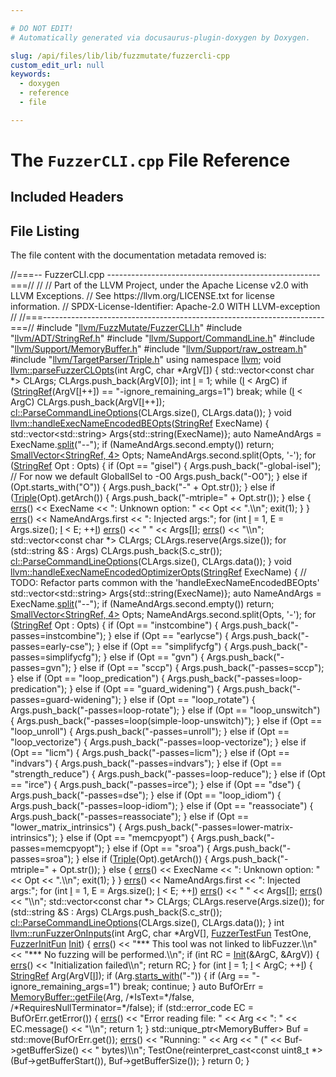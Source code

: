 ```yaml
---

# DO NOT EDIT!
# Automatically generated via docusaurus-plugin-doxygen by Doxygen.

slug: /api/files/lib/lib/fuzzmutate/fuzzercli-cpp
custom_edit_url: null
keywords:
  - doxygen
  - reference
  - file

---
```





# The `FuzzerCLI.cpp` File Reference

<DoxygenPage pluginConfig={pluginConfig}>



## Included Headers

<IncludesList>
<IncludesListItem
  filePath="llvm/FuzzMutate/FuzzerCLI.h"
  permalink="/docs/api/files/include/include/llvm/include/llvm/fuzzmutate/fuzzercli-h"
  isLocal="true" />
<IncludesListItem
  filePath="llvm/ADT/StringRef.h"
  permalink="/docs/api/files/include/include/llvm/include/llvm/adt/stringref-h"
  isLocal="true" />
<IncludesListItem
  filePath="llvm/Support/CommandLine.h"
  permalink="/docs/api/files/include/include/llvm/include/llvm/support/commandline-h"
  isLocal="true" />
<IncludesListItem
  filePath="llvm/Support/MemoryBuffer.h"
  permalink="/docs/api/files/include/include/llvm/include/llvm/support/memorybuffer-h"
  isLocal="true" />
<IncludesListItem
  filePath="llvm/Support/raw_ostream.h"
  permalink="/docs/api/files/include/include/llvm/include/llvm/support/raw-ostream-h"
  isLocal="true" />
<IncludesListItem
  filePath="llvm/TargetParser/Triple.h"
  permalink="/docs/api/files/include/include/llvm/include/llvm/targetparser/triple-h"
  isLocal="true" />
</IncludesList>


## File Listing

The file content with the documentation metadata removed is:

<ProgramListing>

<Link id="l00001" /><CodeLine lineNumber="1"><Highlight kind="comment">//===-- FuzzerCLI.cpp -----------------------------------------------------===//</Highlight><Highlight kind="normal"></Highlight></CodeLine>
<Link id="l00002" /><CodeLine lineNumber="2"><Highlight kind="normal"></Highlight><Highlight kind="comment">//</Highlight><Highlight kind="normal"></Highlight></CodeLine>
<Link id="l00003" /><CodeLine lineNumber="3"><Highlight kind="normal"></Highlight><Highlight kind="comment">// Part of the LLVM Project, under the Apache License v2.0 with LLVM Exceptions.</Highlight><Highlight kind="normal"></Highlight></CodeLine>
<Link id="l00004" /><CodeLine lineNumber="4"><Highlight kind="normal"></Highlight><Highlight kind="comment">// See https://llvm.org/LICENSE.txt for license information.</Highlight><Highlight kind="normal"></Highlight></CodeLine>
<Link id="l00005" /><CodeLine lineNumber="5"><Highlight kind="normal"></Highlight><Highlight kind="comment">// SPDX-License-Identifier: Apache-2.0 WITH LLVM-exception</Highlight><Highlight kind="normal"></Highlight></CodeLine>
<Link id="l00006" /><CodeLine lineNumber="6"><Highlight kind="normal"></Highlight><Highlight kind="comment">//</Highlight><Highlight kind="normal"></Highlight></CodeLine>
<Link id="l00007" /><CodeLine lineNumber="7"><Highlight kind="normal"></Highlight><Highlight kind="comment">//===----------------------------------------------------------------------===//</Highlight><Highlight kind="normal"></Highlight></CodeLine>
<Link id="l00008" /><CodeLine lineNumber="8"><Highlight kind="normal"></Highlight></CodeLine>
<Link id="l00009" /><CodeLine lineNumber="9"><Highlight kind="normal"></Highlight><Highlight kind="preprocessor">#include &quot;<a href="/docs/api/files/include/include/llvm/include/llvm/fuzzmutate/fuzzercli-h">llvm/FuzzMutate/FuzzerCLI.h</a>&quot;</Highlight><Highlight kind="normal"></Highlight></CodeLine>
<Link id="l00010" /><CodeLine lineNumber="10"><Highlight kind="normal"></Highlight><Highlight kind="preprocessor">#include &quot;<a href="/docs/api/files/include/include/llvm/include/llvm/adt/stringref-h">llvm/ADT/StringRef.h</a>&quot;</Highlight><Highlight kind="normal"></Highlight></CodeLine>
<Link id="l00011" /><CodeLine lineNumber="11"><Highlight kind="normal"></Highlight><Highlight kind="preprocessor">#include &quot;<a href="/docs/api/files/include/include/llvm/include/llvm/support/commandline-h">llvm/Support/CommandLine.h</a>&quot;</Highlight><Highlight kind="normal"></Highlight></CodeLine>
<Link id="l00012" /><CodeLine lineNumber="12"><Highlight kind="normal"></Highlight><Highlight kind="preprocessor">#include &quot;<a href="/docs/api/files/include/include/llvm/include/llvm/support/memorybuffer-h">llvm/Support/MemoryBuffer.h</a>&quot;</Highlight><Highlight kind="normal"></Highlight></CodeLine>
<Link id="l00013" /><CodeLine lineNumber="13"><Highlight kind="normal"></Highlight><Highlight kind="preprocessor">#include &quot;<a href="/docs/api/files/include/include/llvm/include/llvm/support/raw-ostream-h">llvm/Support/raw&#95;ostream.h</a>&quot;</Highlight><Highlight kind="normal"></Highlight></CodeLine>
<Link id="l00014" /><CodeLine lineNumber="14"><Highlight kind="normal"></Highlight><Highlight kind="preprocessor">#include &quot;<a href="/docs/api/files/include/include/llvm/include/llvm/targetparser/triple-h">llvm/TargetParser/Triple.h</a>&quot;</Highlight><Highlight kind="normal"></Highlight></CodeLine>
<Link id="l00015" /><CodeLine lineNumber="15"><Highlight kind="normal"></Highlight></CodeLine>
<Link id="l00016" /><CodeLine lineNumber="16"><Highlight kind="normal"></Highlight><Highlight kind="keyword">using namespace </Highlight><Highlight kind="normal"><a href="/docs/api/namespaces/llvm">llvm</a>;</Highlight></CodeLine>
<Link id="l00017" /><CodeLine lineNumber="17"><Highlight kind="normal"></Highlight></CodeLine>
<Link id="l00018" /><CodeLine lineNumber="18" lineLink="/docs/api/namespaces/llvm/#af5cd4e69dabe32160a42a6f2e7e0e38c"><Highlight kind="normal"></Highlight><Highlight kind="keywordtype">void</Highlight><Highlight kind="normal"> <a href="/docs/api/namespaces/llvm/#af5cd4e69dabe32160a42a6f2e7e0e38c">llvm::parseFuzzerCLOpts</a>(</Highlight><Highlight kind="keywordtype">int</Highlight><Highlight kind="normal"> ArgC, </Highlight><Highlight kind="keywordtype">char</Highlight><Highlight kind="normal"> &#42;ArgV&#91;&#93;) &#123;</Highlight></CodeLine>
<Link id="l00019" /><CodeLine lineNumber="19"><Highlight kind="normal">  std::vector&lt;const char &#42;&gt; CLArgs;</Highlight></CodeLine>
<Link id="l00020" /><CodeLine lineNumber="20"><Highlight kind="normal">  CLArgs.push&#95;back(ArgV&#91;0&#93;);</Highlight></CodeLine>
<Link id="l00021" /><CodeLine lineNumber="21"><Highlight kind="normal"></Highlight></CodeLine>
<Link id="l00022" /><CodeLine lineNumber="22"><Highlight kind="normal">  </Highlight><Highlight kind="keywordtype">int</Highlight><Highlight kind="normal"> <a href="/docs/api/files/lib/lib/support/md5-cpp/#ac0eafdc9ee161b71e7af98af736952fd">I</a> = 1;</Highlight></CodeLine>
<Link id="l00023" /><CodeLine lineNumber="23"><Highlight kind="normal">  </Highlight><Highlight kind="keywordflow">while</Highlight><Highlight kind="normal"> (<a href="/docs/api/files/lib/lib/support/md5-cpp/#ac0eafdc9ee161b71e7af98af736952fd">I</a> &lt; ArgC)</Highlight></CodeLine>
<Link id="l00024" /><CodeLine lineNumber="24"><Highlight kind="normal">    </Highlight><Highlight kind="keywordflow">if</Highlight><Highlight kind="normal"> (<a href="/docs/api/classes/llvm/stringref">StringRef</a>(ArgV&#91;<a href="/docs/api/files/lib/lib/support/md5-cpp/#ac0eafdc9ee161b71e7af98af736952fd">I</a>++&#93;) == </Highlight><Highlight kind="stringliteral">&quot;-ignore&#95;remaining&#95;args=1&quot;</Highlight><Highlight kind="normal">)</Highlight></CodeLine>
<Link id="l00025" /><CodeLine lineNumber="25"><Highlight kind="normal">      </Highlight><Highlight kind="keywordflow">break</Highlight><Highlight kind="normal">;</Highlight></CodeLine>
<Link id="l00026" /><CodeLine lineNumber="26"><Highlight kind="normal">  </Highlight><Highlight kind="keywordflow">while</Highlight><Highlight kind="normal"> (<a href="/docs/api/files/lib/lib/support/md5-cpp/#ac0eafdc9ee161b71e7af98af736952fd">I</a> &lt; ArgC)</Highlight></CodeLine>
<Link id="l00027" /><CodeLine lineNumber="27"><Highlight kind="normal">    CLArgs.push&#95;back(ArgV&#91;<a href="/docs/api/files/lib/lib/support/md5-cpp/#ac0eafdc9ee161b71e7af98af736952fd">I</a>++&#93;);</Highlight></CodeLine>
<Link id="l00028" /><CodeLine lineNumber="28"><Highlight kind="normal"></Highlight></CodeLine>
<Link id="l00029" /><CodeLine lineNumber="29"><Highlight kind="normal">  <a href="/docs/api/namespaces/llvm/cl/#a7225497318f6c1bd57e8a80d4273031e">cl::ParseCommandLineOptions</a>(CLArgs.size(), CLArgs.data());</Highlight></CodeLine>
<Link id="l00030" /><CodeLine lineNumber="30"><Highlight kind="normal">&#125;</Highlight></CodeLine>
<Link id="l00031" /><CodeLine lineNumber="31"><Highlight kind="normal"></Highlight></CodeLine>
<Link id="l00032" /><CodeLine lineNumber="32" lineLink="/docs/api/namespaces/llvm/#a3d069b5b5139c3ccd0a63545bcfbb98a"><Highlight kind="normal"></Highlight><Highlight kind="keywordtype">void</Highlight><Highlight kind="normal"> <a href="/docs/api/namespaces/llvm/#a3d069b5b5139c3ccd0a63545bcfbb98a">llvm::handleExecNameEncodedBEOpts</a>(<a href="/docs/api/classes/llvm/stringref">StringRef</a> ExecName) &#123;</Highlight></CodeLine>
<Link id="l00033" /><CodeLine lineNumber="33"><Highlight kind="normal">  std::vector&lt;std::string&gt; Args&#123;std::string(ExecName)&#125;;</Highlight></CodeLine>
<Link id="l00034" /><CodeLine lineNumber="34"><Highlight kind="normal"></Highlight></CodeLine>
<Link id="l00035" /><CodeLine lineNumber="35"><Highlight kind="normal">  </Highlight><Highlight kind="keyword">auto</Highlight><Highlight kind="normal"> NameAndArgs = ExecName.<a href="/docs/api/classes/llvm/stringref/#a0320b2a5a6d440bf4479a02e78cf5ca7">split</a>(</Highlight><Highlight kind="stringliteral">&quot;--&quot;</Highlight><Highlight kind="normal">);</Highlight></CodeLine>
<Link id="l00036" /><CodeLine lineNumber="36"><Highlight kind="normal">  </Highlight><Highlight kind="keywordflow">if</Highlight><Highlight kind="normal"> (NameAndArgs.second.empty())</Highlight></CodeLine>
<Link id="l00037" /><CodeLine lineNumber="37"><Highlight kind="normal">    </Highlight><Highlight kind="keywordflow">return</Highlight><Highlight kind="normal">;</Highlight></CodeLine>
<Link id="l00038" /><CodeLine lineNumber="38"><Highlight kind="normal"></Highlight></CodeLine>
<Link id="l00039" /><CodeLine lineNumber="39"><Highlight kind="normal">  <a href="/docs/api/classes/llvm/smallvector">SmallVector&lt;StringRef, 4&gt;</a> Opts;</Highlight></CodeLine>
<Link id="l00040" /><CodeLine lineNumber="40"><Highlight kind="normal">  NameAndArgs.second.split(Opts, </Highlight><Highlight kind="charliteral">&#39;-&#39;</Highlight><Highlight kind="normal">);</Highlight></CodeLine>
<Link id="l00041" /><CodeLine lineNumber="41"><Highlight kind="normal">  </Highlight><Highlight kind="keywordflow">for</Highlight><Highlight kind="normal"> (<a href="/docs/api/classes/llvm/stringref">StringRef</a> Opt : Opts) &#123;</Highlight></CodeLine>
<Link id="l00042" /><CodeLine lineNumber="42"><Highlight kind="normal">    </Highlight><Highlight kind="keywordflow">if</Highlight><Highlight kind="normal"> (Opt == </Highlight><Highlight kind="stringliteral">&quot;gisel&quot;</Highlight><Highlight kind="normal">) &#123;</Highlight></CodeLine>
<Link id="l00043" /><CodeLine lineNumber="43"><Highlight kind="normal">      Args.push&#95;back(</Highlight><Highlight kind="stringliteral">&quot;-global-isel&quot;</Highlight><Highlight kind="normal">);</Highlight></CodeLine>
<Link id="l00044" /><CodeLine lineNumber="44"><Highlight kind="normal">      </Highlight><Highlight kind="comment">// For now we default GlobalISel to -O0</Highlight><Highlight kind="normal"></Highlight></CodeLine>
<Link id="l00045" /><CodeLine lineNumber="45"><Highlight kind="normal">      Args.push&#95;back(</Highlight><Highlight kind="stringliteral">&quot;-O0&quot;</Highlight><Highlight kind="normal">);</Highlight></CodeLine>
<Link id="l00046" /><CodeLine lineNumber="46"><Highlight kind="normal">    &#125; </Highlight><Highlight kind="keywordflow">else</Highlight><Highlight kind="normal"> </Highlight><Highlight kind="keywordflow">if</Highlight><Highlight kind="normal"> (Opt.starts&#95;with(</Highlight><Highlight kind="stringliteral">&quot;O&quot;</Highlight><Highlight kind="normal">)) &#123;</Highlight></CodeLine>
<Link id="l00047" /><CodeLine lineNumber="47"><Highlight kind="normal">      Args.push&#95;back(</Highlight><Highlight kind="stringliteral">&quot;-&quot;</Highlight><Highlight kind="normal"> + Opt.str());</Highlight></CodeLine>
<Link id="l00048" /><CodeLine lineNumber="48"><Highlight kind="normal">    &#125; </Highlight><Highlight kind="keywordflow">else</Highlight><Highlight kind="normal"> </Highlight><Highlight kind="keywordflow">if</Highlight><Highlight kind="normal"> (<a href="/docs/api/classes/llvm/triple">Triple</a>(Opt).getArch()) &#123;</Highlight></CodeLine>
<Link id="l00049" /><CodeLine lineNumber="49"><Highlight kind="normal">      Args.push&#95;back(</Highlight><Highlight kind="stringliteral">&quot;-mtriple=&quot;</Highlight><Highlight kind="normal"> + Opt.str());</Highlight></CodeLine>
<Link id="l00050" /><CodeLine lineNumber="50"><Highlight kind="normal">    &#125; </Highlight><Highlight kind="keywordflow">else</Highlight><Highlight kind="normal"> &#123;</Highlight></CodeLine>
<Link id="l00051" /><CodeLine lineNumber="51"><Highlight kind="normal">      <a href="/docs/api/namespaces/llvm/#a9a7b5c68c90f85baaedaa854cc5002cc">errs</a>() &lt;&lt; ExecName &lt;&lt; </Highlight><Highlight kind="stringliteral">&quot;: Unknown option: &quot;</Highlight><Highlight kind="normal"> &lt;&lt; Opt &lt;&lt; </Highlight><Highlight kind="stringliteral">&quot;.\\n&quot;</Highlight><Highlight kind="normal">;</Highlight></CodeLine>
<Link id="l00052" /><CodeLine lineNumber="52"><Highlight kind="normal">      exit(1);</Highlight></CodeLine>
<Link id="l00053" /><CodeLine lineNumber="53"><Highlight kind="normal">    &#125;</Highlight></CodeLine>
<Link id="l00054" /><CodeLine lineNumber="54"><Highlight kind="normal">  &#125;</Highlight></CodeLine>
<Link id="l00055" /><CodeLine lineNumber="55"><Highlight kind="normal">  <a href="/docs/api/namespaces/llvm/#a9a7b5c68c90f85baaedaa854cc5002cc">errs</a>() &lt;&lt; NameAndArgs.first &lt;&lt; </Highlight><Highlight kind="stringliteral">&quot;: Injected args:&quot;</Highlight><Highlight kind="normal">;</Highlight></CodeLine>
<Link id="l00056" /><CodeLine lineNumber="56"><Highlight kind="normal">  </Highlight><Highlight kind="keywordflow">for</Highlight><Highlight kind="normal"> (</Highlight><Highlight kind="keywordtype">int</Highlight><Highlight kind="normal"> <a href="/docs/api/files/lib/lib/support/md5-cpp/#ac0eafdc9ee161b71e7af98af736952fd">I</a> = 1, E = Args.size(); <a href="/docs/api/files/lib/lib/support/md5-cpp/#ac0eafdc9ee161b71e7af98af736952fd">I</a> &lt; E; ++<a href="/docs/api/files/lib/lib/support/md5-cpp/#ac0eafdc9ee161b71e7af98af736952fd">I</a>)</Highlight></CodeLine>
<Link id="l00057" /><CodeLine lineNumber="57"><Highlight kind="normal">    <a href="/docs/api/namespaces/llvm/#a9a7b5c68c90f85baaedaa854cc5002cc">errs</a>() &lt;&lt; </Highlight><Highlight kind="stringliteral">&quot; &quot;</Highlight><Highlight kind="normal"> &lt;&lt; Args&#91;<a href="/docs/api/files/lib/lib/support/md5-cpp/#ac0eafdc9ee161b71e7af98af736952fd">I</a>&#93;;</Highlight></CodeLine>
<Link id="l00058" /><CodeLine lineNumber="58"><Highlight kind="normal">  <a href="/docs/api/namespaces/llvm/#a9a7b5c68c90f85baaedaa854cc5002cc">errs</a>() &lt;&lt; </Highlight><Highlight kind="stringliteral">&quot;\\n&quot;</Highlight><Highlight kind="normal">;</Highlight></CodeLine>
<Link id="l00059" /><CodeLine lineNumber="59"><Highlight kind="normal"></Highlight></CodeLine>
<Link id="l00060" /><CodeLine lineNumber="60"><Highlight kind="normal">  std::vector&lt;const char &#42;&gt; CLArgs;</Highlight></CodeLine>
<Link id="l00061" /><CodeLine lineNumber="61"><Highlight kind="normal">  CLArgs.reserve(Args.size());</Highlight></CodeLine>
<Link id="l00062" /><CodeLine lineNumber="62"><Highlight kind="normal">  </Highlight><Highlight kind="keywordflow">for</Highlight><Highlight kind="normal"> (std::string &amp;S : Args)</Highlight></CodeLine>
<Link id="l00063" /><CodeLine lineNumber="63"><Highlight kind="normal">    CLArgs.push&#95;back(S.c&#95;str());</Highlight></CodeLine>
<Link id="l00064" /><CodeLine lineNumber="64"><Highlight kind="normal"></Highlight></CodeLine>
<Link id="l00065" /><CodeLine lineNumber="65"><Highlight kind="normal">  <a href="/docs/api/namespaces/llvm/cl/#a7225497318f6c1bd57e8a80d4273031e">cl::ParseCommandLineOptions</a>(CLArgs.size(), CLArgs.data());</Highlight></CodeLine>
<Link id="l00066" /><CodeLine lineNumber="66"><Highlight kind="normal">&#125;</Highlight></CodeLine>
<Link id="l00067" /><CodeLine lineNumber="67"><Highlight kind="normal"></Highlight></CodeLine>
<Link id="l00068" /><CodeLine lineNumber="68" lineLink="/docs/api/namespaces/llvm/#a7f99b185789990137a084d3fc1910b47"><Highlight kind="normal"></Highlight><Highlight kind="keywordtype">void</Highlight><Highlight kind="normal"> <a href="/docs/api/namespaces/llvm/#a7f99b185789990137a084d3fc1910b47">llvm::handleExecNameEncodedOptimizerOpts</a>(<a href="/docs/api/classes/llvm/stringref">StringRef</a> ExecName) &#123;</Highlight></CodeLine>
<Link id="l00069" /><CodeLine lineNumber="69"><Highlight kind="normal">  </Highlight><Highlight kind="comment">// TODO: Refactor parts common with the &#39;handleExecNameEncodedBEOpts&#39;</Highlight><Highlight kind="normal"></Highlight></CodeLine>
<Link id="l00070" /><CodeLine lineNumber="70"><Highlight kind="normal">  std::vector&lt;std::string&gt; Args&#123;std::string(ExecName)&#125;;</Highlight></CodeLine>
<Link id="l00071" /><CodeLine lineNumber="71"><Highlight kind="normal"></Highlight></CodeLine>
<Link id="l00072" /><CodeLine lineNumber="72"><Highlight kind="normal">  </Highlight><Highlight kind="keyword">auto</Highlight><Highlight kind="normal"> NameAndArgs = ExecName.<a href="/docs/api/classes/llvm/stringref/#a0320b2a5a6d440bf4479a02e78cf5ca7">split</a>(</Highlight><Highlight kind="stringliteral">&quot;--&quot;</Highlight><Highlight kind="normal">);</Highlight></CodeLine>
<Link id="l00073" /><CodeLine lineNumber="73"><Highlight kind="normal">  </Highlight><Highlight kind="keywordflow">if</Highlight><Highlight kind="normal"> (NameAndArgs.second.empty())</Highlight></CodeLine>
<Link id="l00074" /><CodeLine lineNumber="74"><Highlight kind="normal">    </Highlight><Highlight kind="keywordflow">return</Highlight><Highlight kind="normal">;</Highlight></CodeLine>
<Link id="l00075" /><CodeLine lineNumber="75"><Highlight kind="normal"></Highlight></CodeLine>
<Link id="l00076" /><CodeLine lineNumber="76"><Highlight kind="normal">  <a href="/docs/api/classes/llvm/smallvector">SmallVector&lt;StringRef, 4&gt;</a> Opts;</Highlight></CodeLine>
<Link id="l00077" /><CodeLine lineNumber="77"><Highlight kind="normal">  NameAndArgs.second.split(Opts, </Highlight><Highlight kind="charliteral">&#39;-&#39;</Highlight><Highlight kind="normal">);</Highlight></CodeLine>
<Link id="l00078" /><CodeLine lineNumber="78"><Highlight kind="normal">  </Highlight><Highlight kind="keywordflow">for</Highlight><Highlight kind="normal"> (<a href="/docs/api/classes/llvm/stringref">StringRef</a> Opt : Opts) &#123;</Highlight></CodeLine>
<Link id="l00079" /><CodeLine lineNumber="79"><Highlight kind="normal">    </Highlight><Highlight kind="keywordflow">if</Highlight><Highlight kind="normal"> (Opt == </Highlight><Highlight kind="stringliteral">&quot;instcombine&quot;</Highlight><Highlight kind="normal">) &#123;</Highlight></CodeLine>
<Link id="l00080" /><CodeLine lineNumber="80"><Highlight kind="normal">      Args.push&#95;back(</Highlight><Highlight kind="stringliteral">&quot;-passes=instcombine&quot;</Highlight><Highlight kind="normal">);</Highlight></CodeLine>
<Link id="l00081" /><CodeLine lineNumber="81"><Highlight kind="normal">    &#125; </Highlight><Highlight kind="keywordflow">else</Highlight><Highlight kind="normal"> </Highlight><Highlight kind="keywordflow">if</Highlight><Highlight kind="normal"> (Opt == </Highlight><Highlight kind="stringliteral">&quot;earlycse&quot;</Highlight><Highlight kind="normal">) &#123;</Highlight></CodeLine>
<Link id="l00082" /><CodeLine lineNumber="82"><Highlight kind="normal">      Args.push&#95;back(</Highlight><Highlight kind="stringliteral">&quot;-passes=early-cse&quot;</Highlight><Highlight kind="normal">);</Highlight></CodeLine>
<Link id="l00083" /><CodeLine lineNumber="83"><Highlight kind="normal">    &#125; </Highlight><Highlight kind="keywordflow">else</Highlight><Highlight kind="normal"> </Highlight><Highlight kind="keywordflow">if</Highlight><Highlight kind="normal"> (Opt == </Highlight><Highlight kind="stringliteral">&quot;simplifycfg&quot;</Highlight><Highlight kind="normal">) &#123;</Highlight></CodeLine>
<Link id="l00084" /><CodeLine lineNumber="84"><Highlight kind="normal">      Args.push&#95;back(</Highlight><Highlight kind="stringliteral">&quot;-passes=simplifycfg&quot;</Highlight><Highlight kind="normal">);</Highlight></CodeLine>
<Link id="l00085" /><CodeLine lineNumber="85"><Highlight kind="normal">    &#125; </Highlight><Highlight kind="keywordflow">else</Highlight><Highlight kind="normal"> </Highlight><Highlight kind="keywordflow">if</Highlight><Highlight kind="normal"> (Opt == </Highlight><Highlight kind="stringliteral">&quot;gvn&quot;</Highlight><Highlight kind="normal">) &#123;</Highlight></CodeLine>
<Link id="l00086" /><CodeLine lineNumber="86"><Highlight kind="normal">      Args.push&#95;back(</Highlight><Highlight kind="stringliteral">&quot;-passes=gvn&quot;</Highlight><Highlight kind="normal">);</Highlight></CodeLine>
<Link id="l00087" /><CodeLine lineNumber="87"><Highlight kind="normal">    &#125; </Highlight><Highlight kind="keywordflow">else</Highlight><Highlight kind="normal"> </Highlight><Highlight kind="keywordflow">if</Highlight><Highlight kind="normal"> (Opt == </Highlight><Highlight kind="stringliteral">&quot;sccp&quot;</Highlight><Highlight kind="normal">) &#123;</Highlight></CodeLine>
<Link id="l00088" /><CodeLine lineNumber="88"><Highlight kind="normal">      Args.push&#95;back(</Highlight><Highlight kind="stringliteral">&quot;-passes=sccp&quot;</Highlight><Highlight kind="normal">);</Highlight></CodeLine>
<Link id="l00089" /><CodeLine lineNumber="89"><Highlight kind="normal">    &#125; </Highlight><Highlight kind="keywordflow">else</Highlight><Highlight kind="normal"> </Highlight><Highlight kind="keywordflow">if</Highlight><Highlight kind="normal"> (Opt == </Highlight><Highlight kind="stringliteral">&quot;loop&#95;predication&quot;</Highlight><Highlight kind="normal">) &#123;</Highlight></CodeLine>
<Link id="l00090" /><CodeLine lineNumber="90"><Highlight kind="normal">      Args.push&#95;back(</Highlight><Highlight kind="stringliteral">&quot;-passes=loop-predication&quot;</Highlight><Highlight kind="normal">);</Highlight></CodeLine>
<Link id="l00091" /><CodeLine lineNumber="91"><Highlight kind="normal">    &#125; </Highlight><Highlight kind="keywordflow">else</Highlight><Highlight kind="normal"> </Highlight><Highlight kind="keywordflow">if</Highlight><Highlight kind="normal"> (Opt == </Highlight><Highlight kind="stringliteral">&quot;guard&#95;widening&quot;</Highlight><Highlight kind="normal">) &#123;</Highlight></CodeLine>
<Link id="l00092" /><CodeLine lineNumber="92"><Highlight kind="normal">      Args.push&#95;back(</Highlight><Highlight kind="stringliteral">&quot;-passes=guard-widening&quot;</Highlight><Highlight kind="normal">);</Highlight></CodeLine>
<Link id="l00093" /><CodeLine lineNumber="93"><Highlight kind="normal">    &#125; </Highlight><Highlight kind="keywordflow">else</Highlight><Highlight kind="normal"> </Highlight><Highlight kind="keywordflow">if</Highlight><Highlight kind="normal"> (Opt == </Highlight><Highlight kind="stringliteral">&quot;loop&#95;rotate&quot;</Highlight><Highlight kind="normal">) &#123;</Highlight></CodeLine>
<Link id="l00094" /><CodeLine lineNumber="94"><Highlight kind="normal">      Args.push&#95;back(</Highlight><Highlight kind="stringliteral">&quot;-passes=loop-rotate&quot;</Highlight><Highlight kind="normal">);</Highlight></CodeLine>
<Link id="l00095" /><CodeLine lineNumber="95"><Highlight kind="normal">    &#125; </Highlight><Highlight kind="keywordflow">else</Highlight><Highlight kind="normal"> </Highlight><Highlight kind="keywordflow">if</Highlight><Highlight kind="normal"> (Opt == </Highlight><Highlight kind="stringliteral">&quot;loop&#95;unswitch&quot;</Highlight><Highlight kind="normal">) &#123;</Highlight></CodeLine>
<Link id="l00096" /><CodeLine lineNumber="96"><Highlight kind="normal">      Args.push&#95;back(</Highlight><Highlight kind="stringliteral">&quot;-passes=loop(simple-loop-unswitch)&quot;</Highlight><Highlight kind="normal">);</Highlight></CodeLine>
<Link id="l00097" /><CodeLine lineNumber="97"><Highlight kind="normal">    &#125; </Highlight><Highlight kind="keywordflow">else</Highlight><Highlight kind="normal"> </Highlight><Highlight kind="keywordflow">if</Highlight><Highlight kind="normal"> (Opt == </Highlight><Highlight kind="stringliteral">&quot;loop&#95;unroll&quot;</Highlight><Highlight kind="normal">) &#123;</Highlight></CodeLine>
<Link id="l00098" /><CodeLine lineNumber="98"><Highlight kind="normal">      Args.push&#95;back(</Highlight><Highlight kind="stringliteral">&quot;-passes=unroll&quot;</Highlight><Highlight kind="normal">);</Highlight></CodeLine>
<Link id="l00099" /><CodeLine lineNumber="99"><Highlight kind="normal">    &#125; </Highlight><Highlight kind="keywordflow">else</Highlight><Highlight kind="normal"> </Highlight><Highlight kind="keywordflow">if</Highlight><Highlight kind="normal"> (Opt == </Highlight><Highlight kind="stringliteral">&quot;loop&#95;vectorize&quot;</Highlight><Highlight kind="normal">) &#123;</Highlight></CodeLine>
<Link id="l00100" /><CodeLine lineNumber="100"><Highlight kind="normal">      Args.push&#95;back(</Highlight><Highlight kind="stringliteral">&quot;-passes=loop-vectorize&quot;</Highlight><Highlight kind="normal">);</Highlight></CodeLine>
<Link id="l00101" /><CodeLine lineNumber="101"><Highlight kind="normal">    &#125; </Highlight><Highlight kind="keywordflow">else</Highlight><Highlight kind="normal"> </Highlight><Highlight kind="keywordflow">if</Highlight><Highlight kind="normal"> (Opt == </Highlight><Highlight kind="stringliteral">&quot;licm&quot;</Highlight><Highlight kind="normal">) &#123;</Highlight></CodeLine>
<Link id="l00102" /><CodeLine lineNumber="102"><Highlight kind="normal">      Args.push&#95;back(</Highlight><Highlight kind="stringliteral">&quot;-passes=licm&quot;</Highlight><Highlight kind="normal">);</Highlight></CodeLine>
<Link id="l00103" /><CodeLine lineNumber="103"><Highlight kind="normal">    &#125; </Highlight><Highlight kind="keywordflow">else</Highlight><Highlight kind="normal"> </Highlight><Highlight kind="keywordflow">if</Highlight><Highlight kind="normal"> (Opt == </Highlight><Highlight kind="stringliteral">&quot;indvars&quot;</Highlight><Highlight kind="normal">) &#123;</Highlight></CodeLine>
<Link id="l00104" /><CodeLine lineNumber="104"><Highlight kind="normal">      Args.push&#95;back(</Highlight><Highlight kind="stringliteral">&quot;-passes=indvars&quot;</Highlight><Highlight kind="normal">);</Highlight></CodeLine>
<Link id="l00105" /><CodeLine lineNumber="105"><Highlight kind="normal">    &#125; </Highlight><Highlight kind="keywordflow">else</Highlight><Highlight kind="normal"> </Highlight><Highlight kind="keywordflow">if</Highlight><Highlight kind="normal"> (Opt == </Highlight><Highlight kind="stringliteral">&quot;strength&#95;reduce&quot;</Highlight><Highlight kind="normal">) &#123;</Highlight></CodeLine>
<Link id="l00106" /><CodeLine lineNumber="106"><Highlight kind="normal">      Args.push&#95;back(</Highlight><Highlight kind="stringliteral">&quot;-passes=loop-reduce&quot;</Highlight><Highlight kind="normal">);</Highlight></CodeLine>
<Link id="l00107" /><CodeLine lineNumber="107"><Highlight kind="normal">    &#125; </Highlight><Highlight kind="keywordflow">else</Highlight><Highlight kind="normal"> </Highlight><Highlight kind="keywordflow">if</Highlight><Highlight kind="normal"> (Opt == </Highlight><Highlight kind="stringliteral">&quot;irce&quot;</Highlight><Highlight kind="normal">) &#123;</Highlight></CodeLine>
<Link id="l00108" /><CodeLine lineNumber="108"><Highlight kind="normal">      Args.push&#95;back(</Highlight><Highlight kind="stringliteral">&quot;-passes=irce&quot;</Highlight><Highlight kind="normal">);</Highlight></CodeLine>
<Link id="l00109" /><CodeLine lineNumber="109"><Highlight kind="normal">    &#125; </Highlight><Highlight kind="keywordflow">else</Highlight><Highlight kind="normal"> </Highlight><Highlight kind="keywordflow">if</Highlight><Highlight kind="normal"> (Opt == </Highlight><Highlight kind="stringliteral">&quot;dse&quot;</Highlight><Highlight kind="normal">) &#123;</Highlight></CodeLine>
<Link id="l00110" /><CodeLine lineNumber="110"><Highlight kind="normal">      Args.push&#95;back(</Highlight><Highlight kind="stringliteral">&quot;-passes=dse&quot;</Highlight><Highlight kind="normal">);</Highlight></CodeLine>
<Link id="l00111" /><CodeLine lineNumber="111"><Highlight kind="normal">    &#125; </Highlight><Highlight kind="keywordflow">else</Highlight><Highlight kind="normal"> </Highlight><Highlight kind="keywordflow">if</Highlight><Highlight kind="normal"> (Opt == </Highlight><Highlight kind="stringliteral">&quot;loop&#95;idiom&quot;</Highlight><Highlight kind="normal">) &#123;</Highlight></CodeLine>
<Link id="l00112" /><CodeLine lineNumber="112"><Highlight kind="normal">      Args.push&#95;back(</Highlight><Highlight kind="stringliteral">&quot;-passes=loop-idiom&quot;</Highlight><Highlight kind="normal">);</Highlight></CodeLine>
<Link id="l00113" /><CodeLine lineNumber="113"><Highlight kind="normal">    &#125; </Highlight><Highlight kind="keywordflow">else</Highlight><Highlight kind="normal"> </Highlight><Highlight kind="keywordflow">if</Highlight><Highlight kind="normal"> (Opt == </Highlight><Highlight kind="stringliteral">&quot;reassociate&quot;</Highlight><Highlight kind="normal">) &#123;</Highlight></CodeLine>
<Link id="l00114" /><CodeLine lineNumber="114"><Highlight kind="normal">      Args.push&#95;back(</Highlight><Highlight kind="stringliteral">&quot;-passes=reassociate&quot;</Highlight><Highlight kind="normal">);</Highlight></CodeLine>
<Link id="l00115" /><CodeLine lineNumber="115"><Highlight kind="normal">    &#125; </Highlight><Highlight kind="keywordflow">else</Highlight><Highlight kind="normal"> </Highlight><Highlight kind="keywordflow">if</Highlight><Highlight kind="normal"> (Opt == </Highlight><Highlight kind="stringliteral">&quot;lower&#95;matrix&#95;intrinsics&quot;</Highlight><Highlight kind="normal">) &#123;</Highlight></CodeLine>
<Link id="l00116" /><CodeLine lineNumber="116"><Highlight kind="normal">      Args.push&#95;back(</Highlight><Highlight kind="stringliteral">&quot;-passes=lower-matrix-intrinsics&quot;</Highlight><Highlight kind="normal">);</Highlight></CodeLine>
<Link id="l00117" /><CodeLine lineNumber="117"><Highlight kind="normal">    &#125; </Highlight><Highlight kind="keywordflow">else</Highlight><Highlight kind="normal"> </Highlight><Highlight kind="keywordflow">if</Highlight><Highlight kind="normal"> (Opt == </Highlight><Highlight kind="stringliteral">&quot;memcpyopt&quot;</Highlight><Highlight kind="normal">) &#123;</Highlight></CodeLine>
<Link id="l00118" /><CodeLine lineNumber="118"><Highlight kind="normal">      Args.push&#95;back(</Highlight><Highlight kind="stringliteral">&quot;-passes=memcpyopt&quot;</Highlight><Highlight kind="normal">);</Highlight></CodeLine>
<Link id="l00119" /><CodeLine lineNumber="119"><Highlight kind="normal">    &#125; </Highlight><Highlight kind="keywordflow">else</Highlight><Highlight kind="normal"> </Highlight><Highlight kind="keywordflow">if</Highlight><Highlight kind="normal"> (Opt == </Highlight><Highlight kind="stringliteral">&quot;sroa&quot;</Highlight><Highlight kind="normal">) &#123;</Highlight></CodeLine>
<Link id="l00120" /><CodeLine lineNumber="120"><Highlight kind="normal">      Args.push&#95;back(</Highlight><Highlight kind="stringliteral">&quot;-passes=sroa&quot;</Highlight><Highlight kind="normal">);</Highlight></CodeLine>
<Link id="l00121" /><CodeLine lineNumber="121"><Highlight kind="normal">    &#125; </Highlight><Highlight kind="keywordflow">else</Highlight><Highlight kind="normal"> </Highlight><Highlight kind="keywordflow">if</Highlight><Highlight kind="normal"> (<a href="/docs/api/classes/llvm/triple">Triple</a>(Opt).getArch()) &#123;</Highlight></CodeLine>
<Link id="l00122" /><CodeLine lineNumber="122"><Highlight kind="normal">      Args.push&#95;back(</Highlight><Highlight kind="stringliteral">&quot;-mtriple=&quot;</Highlight><Highlight kind="normal"> + Opt.str());</Highlight></CodeLine>
<Link id="l00123" /><CodeLine lineNumber="123"><Highlight kind="normal">    &#125; </Highlight><Highlight kind="keywordflow">else</Highlight><Highlight kind="normal"> &#123;</Highlight></CodeLine>
<Link id="l00124" /><CodeLine lineNumber="124"><Highlight kind="normal">      <a href="/docs/api/namespaces/llvm/#a9a7b5c68c90f85baaedaa854cc5002cc">errs</a>() &lt;&lt; ExecName &lt;&lt; </Highlight><Highlight kind="stringliteral">&quot;: Unknown option: &quot;</Highlight><Highlight kind="normal"> &lt;&lt; Opt &lt;&lt; </Highlight><Highlight kind="stringliteral">&quot;.\\n&quot;</Highlight><Highlight kind="normal">;</Highlight></CodeLine>
<Link id="l00125" /><CodeLine lineNumber="125"><Highlight kind="normal">      exit(1);</Highlight></CodeLine>
<Link id="l00126" /><CodeLine lineNumber="126"><Highlight kind="normal">    &#125;</Highlight></CodeLine>
<Link id="l00127" /><CodeLine lineNumber="127"><Highlight kind="normal">  &#125;</Highlight></CodeLine>
<Link id="l00128" /><CodeLine lineNumber="128"><Highlight kind="normal"></Highlight></CodeLine>
<Link id="l00129" /><CodeLine lineNumber="129"><Highlight kind="normal">  <a href="/docs/api/namespaces/llvm/#a9a7b5c68c90f85baaedaa854cc5002cc">errs</a>() &lt;&lt; NameAndArgs.first &lt;&lt; </Highlight><Highlight kind="stringliteral">&quot;: Injected args:&quot;</Highlight><Highlight kind="normal">;</Highlight></CodeLine>
<Link id="l00130" /><CodeLine lineNumber="130"><Highlight kind="normal">  </Highlight><Highlight kind="keywordflow">for</Highlight><Highlight kind="normal"> (</Highlight><Highlight kind="keywordtype">int</Highlight><Highlight kind="normal"> <a href="/docs/api/files/lib/lib/support/md5-cpp/#ac0eafdc9ee161b71e7af98af736952fd">I</a> = 1, E = Args.size(); <a href="/docs/api/files/lib/lib/support/md5-cpp/#ac0eafdc9ee161b71e7af98af736952fd">I</a> &lt; E; ++<a href="/docs/api/files/lib/lib/support/md5-cpp/#ac0eafdc9ee161b71e7af98af736952fd">I</a>)</Highlight></CodeLine>
<Link id="l00131" /><CodeLine lineNumber="131"><Highlight kind="normal">    <a href="/docs/api/namespaces/llvm/#a9a7b5c68c90f85baaedaa854cc5002cc">errs</a>() &lt;&lt; </Highlight><Highlight kind="stringliteral">&quot; &quot;</Highlight><Highlight kind="normal"> &lt;&lt; Args&#91;<a href="/docs/api/files/lib/lib/support/md5-cpp/#ac0eafdc9ee161b71e7af98af736952fd">I</a>&#93;;</Highlight></CodeLine>
<Link id="l00132" /><CodeLine lineNumber="132"><Highlight kind="normal">  <a href="/docs/api/namespaces/llvm/#a9a7b5c68c90f85baaedaa854cc5002cc">errs</a>() &lt;&lt; </Highlight><Highlight kind="stringliteral">&quot;\\n&quot;</Highlight><Highlight kind="normal">;</Highlight></CodeLine>
<Link id="l00133" /><CodeLine lineNumber="133"><Highlight kind="normal"></Highlight></CodeLine>
<Link id="l00134" /><CodeLine lineNumber="134"><Highlight kind="normal">  std::vector&lt;const char &#42;&gt; CLArgs;</Highlight></CodeLine>
<Link id="l00135" /><CodeLine lineNumber="135"><Highlight kind="normal">  CLArgs.reserve(Args.size());</Highlight></CodeLine>
<Link id="l00136" /><CodeLine lineNumber="136"><Highlight kind="normal">  </Highlight><Highlight kind="keywordflow">for</Highlight><Highlight kind="normal"> (std::string &amp;S : Args)</Highlight></CodeLine>
<Link id="l00137" /><CodeLine lineNumber="137"><Highlight kind="normal">    CLArgs.push&#95;back(S.c&#95;str());</Highlight></CodeLine>
<Link id="l00138" /><CodeLine lineNumber="138"><Highlight kind="normal"></Highlight></CodeLine>
<Link id="l00139" /><CodeLine lineNumber="139"><Highlight kind="normal">  <a href="/docs/api/namespaces/llvm/cl/#a7225497318f6c1bd57e8a80d4273031e">cl::ParseCommandLineOptions</a>(CLArgs.size(), CLArgs.data());</Highlight></CodeLine>
<Link id="l00140" /><CodeLine lineNumber="140"><Highlight kind="normal">&#125;</Highlight></CodeLine>
<Link id="l00141" /><CodeLine lineNumber="141"><Highlight kind="normal"></Highlight></CodeLine>
<Link id="l00142" /><CodeLine lineNumber="142" lineLink="/docs/api/namespaces/llvm/#a73f3f480c52fd84aac6182d798979181"><Highlight kind="normal"></Highlight><Highlight kind="keywordtype">int</Highlight><Highlight kind="normal"> <a href="/docs/api/namespaces/llvm/#a73f3f480c52fd84aac6182d798979181">llvm::runFuzzerOnInputs</a>(</Highlight><Highlight kind="keywordtype">int</Highlight><Highlight kind="normal"> ArgC, </Highlight><Highlight kind="keywordtype">char</Highlight><Highlight kind="normal"> &#42;ArgV&#91;&#93;, <a href="/docs/api/namespaces/llvm/#a491e6f6c2e5bbd00141ccca7eacc68e1">FuzzerTestFun</a> TestOne,</Highlight></CodeLine>
<Link id="l00143" /><CodeLine lineNumber="143"><Highlight kind="normal">                            <a href="/docs/api/namespaces/llvm/#aa25083b0e920b6f4e2ca06977bc43092">FuzzerInitFun</a> <a href="/docs/api/classes/llvm/init">Init</a>) &#123;</Highlight></CodeLine>
<Link id="l00144" /><CodeLine lineNumber="144"><Highlight kind="normal">  <a href="/docs/api/namespaces/llvm/#a9a7b5c68c90f85baaedaa854cc5002cc">errs</a>() &lt;&lt; </Highlight><Highlight kind="stringliteral">&quot;&#42;&#42;&#42; This tool was not linked to libFuzzer.\\n&quot;</Highlight><Highlight kind="normal"></Highlight></CodeLine>
<Link id="l00145" /><CodeLine lineNumber="145"><Highlight kind="normal">         &lt;&lt; </Highlight><Highlight kind="stringliteral">&quot;&#42;&#42;&#42; No fuzzing will be performed.\\n&quot;</Highlight><Highlight kind="normal">;</Highlight></CodeLine>
<Link id="l00146" /><CodeLine lineNumber="146"><Highlight kind="normal">  </Highlight><Highlight kind="keywordflow">if</Highlight><Highlight kind="normal"> (</Highlight><Highlight kind="keywordtype">int</Highlight><Highlight kind="normal"> RC = <a href="/docs/api/classes/llvm/init">Init</a>(&amp;ArgC, &amp;ArgV)) &#123;</Highlight></CodeLine>
<Link id="l00147" /><CodeLine lineNumber="147"><Highlight kind="normal">    <a href="/docs/api/namespaces/llvm/#a9a7b5c68c90f85baaedaa854cc5002cc">errs</a>() &lt;&lt; </Highlight><Highlight kind="stringliteral">&quot;Initialization failed\\n&quot;</Highlight><Highlight kind="normal">;</Highlight></CodeLine>
<Link id="l00148" /><CodeLine lineNumber="148"><Highlight kind="normal">    </Highlight><Highlight kind="keywordflow">return</Highlight><Highlight kind="normal"> RC;</Highlight></CodeLine>
<Link id="l00149" /><CodeLine lineNumber="149"><Highlight kind="normal">  &#125;</Highlight></CodeLine>
<Link id="l00150" /><CodeLine lineNumber="150"><Highlight kind="normal"></Highlight></CodeLine>
<Link id="l00151" /><CodeLine lineNumber="151"><Highlight kind="normal">  </Highlight><Highlight kind="keywordflow">for</Highlight><Highlight kind="normal"> (</Highlight><Highlight kind="keywordtype">int</Highlight><Highlight kind="normal"> <a href="/docs/api/files/lib/lib/support/md5-cpp/#ac0eafdc9ee161b71e7af98af736952fd">I</a> = 1; <a href="/docs/api/files/lib/lib/support/md5-cpp/#ac0eafdc9ee161b71e7af98af736952fd">I</a> &lt; ArgC; ++<a href="/docs/api/files/lib/lib/support/md5-cpp/#ac0eafdc9ee161b71e7af98af736952fd">I</a>) &#123;</Highlight></CodeLine>
<Link id="l00152" /><CodeLine lineNumber="152"><Highlight kind="normal">    <a href="/docs/api/classes/llvm/stringref">StringRef</a> Arg(ArgV&#91;<a href="/docs/api/files/lib/lib/support/md5-cpp/#ac0eafdc9ee161b71e7af98af736952fd">I</a>&#93;);</Highlight></CodeLine>
<Link id="l00153" /><CodeLine lineNumber="153"><Highlight kind="normal">    </Highlight><Highlight kind="keywordflow">if</Highlight><Highlight kind="normal"> (Arg.<a href="/docs/api/classes/llvm/stringref/#a2cd8968ff703aaeb395dcd63f6805ff1">starts&#95;with</a>(</Highlight><Highlight kind="stringliteral">&quot;-&quot;</Highlight><Highlight kind="normal">)) &#123;</Highlight></CodeLine>
<Link id="l00154" /><CodeLine lineNumber="154"><Highlight kind="normal">      </Highlight><Highlight kind="keywordflow">if</Highlight><Highlight kind="normal"> (Arg == </Highlight><Highlight kind="stringliteral">&quot;-ignore&#95;remaining&#95;args=1&quot;</Highlight><Highlight kind="normal">)</Highlight></CodeLine>
<Link id="l00155" /><CodeLine lineNumber="155"><Highlight kind="normal">        </Highlight><Highlight kind="keywordflow">break</Highlight><Highlight kind="normal">;</Highlight></CodeLine>
<Link id="l00156" /><CodeLine lineNumber="156"><Highlight kind="normal">      </Highlight><Highlight kind="keywordflow">continue</Highlight><Highlight kind="normal">;</Highlight></CodeLine>
<Link id="l00157" /><CodeLine lineNumber="157"><Highlight kind="normal">    &#125;</Highlight></CodeLine>
<Link id="l00158" /><CodeLine lineNumber="158"><Highlight kind="normal"></Highlight></CodeLine>
<Link id="l00159" /><CodeLine lineNumber="159"><Highlight kind="normal">    </Highlight><Highlight kind="keyword">auto</Highlight><Highlight kind="normal"> BufOrErr = <a href="/docs/api/classes/llvm/memorybuffer/#aa98611beefe78f907beeee7305cc8174">MemoryBuffer::getFile</a>(Arg, </Highlight><Highlight kind="comment">/&#42;IsText=&#42;/</Highlight><Highlight kind="keyword">false</Highlight><Highlight kind="normal">,</Highlight></CodeLine>
<Link id="l00160" /><CodeLine lineNumber="160"><Highlight kind="normal">                                          </Highlight><Highlight kind="comment">/&#42;RequiresNullTerminator=&#42;/</Highlight><Highlight kind="keyword">false</Highlight><Highlight kind="normal">);</Highlight></CodeLine>
<Link id="l00161" /><CodeLine lineNumber="161"><Highlight kind="normal">    </Highlight><Highlight kind="keywordflow">if</Highlight><Highlight kind="normal"> (std::error&#95;code EC = BufOrErr.getError()) &#123;</Highlight></CodeLine>
<Link id="l00162" /><CodeLine lineNumber="162"><Highlight kind="normal">      <a href="/docs/api/namespaces/llvm/#a9a7b5c68c90f85baaedaa854cc5002cc">errs</a>() &lt;&lt; </Highlight><Highlight kind="stringliteral">&quot;Error reading file: &quot;</Highlight><Highlight kind="normal"> &lt;&lt; Arg &lt;&lt; </Highlight><Highlight kind="stringliteral">&quot;: &quot;</Highlight><Highlight kind="normal"> &lt;&lt; EC.message() &lt;&lt; </Highlight><Highlight kind="stringliteral">&quot;\\n&quot;</Highlight><Highlight kind="normal">;</Highlight></CodeLine>
<Link id="l00163" /><CodeLine lineNumber="163"><Highlight kind="normal">      </Highlight><Highlight kind="keywordflow">return</Highlight><Highlight kind="normal"> 1;</Highlight></CodeLine>
<Link id="l00164" /><CodeLine lineNumber="164"><Highlight kind="normal">    &#125;</Highlight></CodeLine>
<Link id="l00165" /><CodeLine lineNumber="165"><Highlight kind="normal">    std::unique&#95;ptr&lt;MemoryBuffer&gt; Buf = std::move(BufOrErr.get());</Highlight></CodeLine>
<Link id="l00166" /><CodeLine lineNumber="166"><Highlight kind="normal">    <a href="/docs/api/namespaces/llvm/#a9a7b5c68c90f85baaedaa854cc5002cc">errs</a>() &lt;&lt; </Highlight><Highlight kind="stringliteral">&quot;Running: &quot;</Highlight><Highlight kind="normal"> &lt;&lt; Arg &lt;&lt; </Highlight><Highlight kind="stringliteral">&quot; (&quot;</Highlight><Highlight kind="normal"> &lt;&lt; Buf-&gt;getBufferSize() &lt;&lt; </Highlight><Highlight kind="stringliteral">&quot; bytes)\\n&quot;</Highlight><Highlight kind="normal">;</Highlight></CodeLine>
<Link id="l00167" /><CodeLine lineNumber="167"><Highlight kind="normal">    TestOne(</Highlight><Highlight kind="keyword">reinterpret&#95;cast&lt;</Highlight><Highlight kind="keyword">const </Highlight><Highlight kind="normal">uint8&#95;t &#42;</Highlight><Highlight kind="keyword">&gt;</Highlight><Highlight kind="normal">(Buf-&gt;getBufferStart()),</Highlight></CodeLine>
<Link id="l00168" /><CodeLine lineNumber="168"><Highlight kind="normal">            Buf-&gt;getBufferSize());</Highlight></CodeLine>
<Link id="l00169" /><CodeLine lineNumber="169"><Highlight kind="normal">  &#125;</Highlight></CodeLine>
<Link id="l00170" /><CodeLine lineNumber="170"><Highlight kind="normal">  </Highlight><Highlight kind="keywordflow">return</Highlight><Highlight kind="normal"> 0;</Highlight></CodeLine>
<Link id="l00171" /><CodeLine lineNumber="171"><Highlight kind="normal">&#125;</Highlight></CodeLine>

</ProgramListing>


</DoxygenPage>

